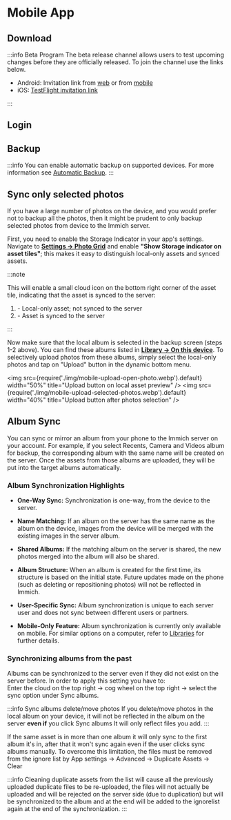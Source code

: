 
# Mobile App

## Download

<MobileAppDownload />

:::info Beta Program
The beta release channel allows users to test upcoming changes before they are officially released. To join the channel use the links below.

- Android: Invitation link from [web](https://play.google.com/store/apps/details?id=app.alextran.immich) or from [mobile](https://play.google.com/store/apps/details?id=app.alextran.immich)
- iOS: [TestFlight invitation link](https://testflight.apple.com/join/1vYsAa8P)

:::

## Login

<MobileAppLogin />

## Backup

<MobileAppBackup />

:::info
You can enable automatic backup on supported devices. For more information see [Automatic Backup](/docs/features/automatic-backup.md).
:::

## Sync only selected photos

If you have a large number of photos on the device, and you would prefer not to backup all the photos, then it might be prudent to only backup selected photos from device to the Immich server.

First, you need to enable the Storage Indicator in your app's settings. Navigate to **<ins>Settings -> Photo Grid</ins>** and enable **"Show Storage indicator on asset tiles"**; this makes it easy to distinguish local-only assets and synced assets.

:::note

This will enable a small cloud icon on the bottom right corner of the asset tile, indicating that the asset is synced to the server:

1. <Icon path={mdiCloudOffOutline} size={1} /> - Local-only asset; not synced to the server
2. <Icon path={mdiCloudCheckOutline} size={1} /> - Asset is synced to the server

:::

Now make sure that the local album is selected in the backup screen (steps 1-2 above). You can find these albums listed in **<ins>Library -> On this device</ins>**. To selectively upload photos from these albums, simply select the local-only photos and tap on "Upload" button in the dynamic bottom menu.

<img
  src={require('./img/mobile-upload-open-photo.webp').default}
  width="50%"
  title="Upload button on local asset preview"
/>
<img
  src={require('./img/mobile-upload-selected-photos.webp').default}
  width="40%"
  title="Upload button after photos selection"
/>

## Album Sync

You can sync or mirror an album from your phone to the Immich server on your account. For example, if you select Recents, Camera and Videos album for backup, the corresponding album with the same name will be created on the server. Once the assets from those albums are uploaded, they will be put into the target albums automatically.

### Album Synchronization Highlights

- **One-Way Sync:** Synchronization is one-way, from the device to the server.

- **Name Matching:** If an album on the server has the same name as the album on the device, images from the device will be merged with the existing images in the server album.

- **Shared Albums:** If the matching album on the server is shared, the new photos merged into the album will also be shared.

- **Album Structure:** When an album is created for the first time, its structure is based on the initial state. Future updates made on the phone (such as deleting or repositioning photos) will not be reflected in Immich.

- **User-Specific Sync:** Album synchronization is unique to each server user and does not sync between different users or partners.

- **Mobile-Only Feature:** Album synchronization is currently only available on mobile. For similar options on a computer, refer to [Libraries](/docs/features/libraries) for further details.

### Synchronizing albums from the past

Albums can be synchronized to the server even if they did not exist on the server before. In order to apply this setting you have to:  
Enter the cloud on the top right -> cog wheel on the top right -> select the sync option under Sync albums.

:::info Sync albums delete/move photos
If you delete/move photos in the local album on your device, it will not be reflected in the album on the server **even if** you click Sync albums
It will only reflect files you add.
:::

If the same asset is in more than one album it will only sync to the first album it's in, after that it won't sync again even if the user clicks sync albums manually.
To overcome this limitation, the files must be removed from the ignore list by
App settings -> Advanced -> Duplicate Assets -> Clear

:::info
Cleaning duplicate assets from the list will cause all the previously uploaded duplicate files to be re-uploaded, the files will not actually be uploaded and will be rejected on the server side (due to duplication) but will be synchronized to the album and at the end will be added to the ignorelist again at the end of the synchronization.
:::
